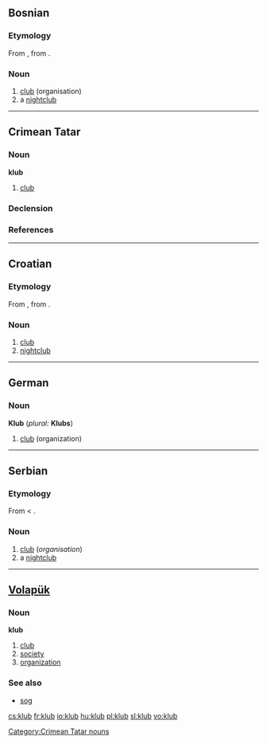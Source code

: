 ==Bosnian==

===Etymology===
From {{G.|bs}} {{term|Klub|lang=de}}, from {{E.|bs}} {{term|club}}.

===Noun===
{{bs-noun|g=m|klubovi}}

# [[club]] (organisation)
# a [[nightclub]]

----

==Crimean Tatar==

===Noun===
'''klub'''
# [[club]]

===Declension===
{{crh-latin-noun|nıñ|ga|nı|da|dan}}

===References===
{{R:Useinov-Mireev 2002}}

[[Category:Crimean Tatar nouns]]

----

==Croatian==

===Etymology===
From {{G.|hr}} {{term|Klub|lang=de}}, from {{E.|hr}} {{term|club}}.

===Noun===
{{hr-noun|m}}

# [[club]] {{i|association of members}}
# [[nightclub]]

----

==German==
===Noun===
'''Klub''' {{m}} (''plural:'' '''Klubs''')
#[[club]] (organization)

----

==Serbian==

===Etymology===
From {{G.|sr}} {{term|Klub|lang=de}} < {{E.|sr}} {{term|club}}.

===Noun===
{{sr-noun|g=m|pl=klubovi|cyr=клуб}}

# [[club]] (''organisation'')
# a [[nightclub]]

----

==[[Volapük]]==
===Noun===
'''klub'''
# [[club]]
# [[society]]
# [[organization]]

===See also===
* [[sog]]

[[cs:klub]]
[[fr:klub]]
[[io:klub]]
[[hu:klub]]
[[pl:klub]]
[[sl:klub]]
[[vo:klub]]